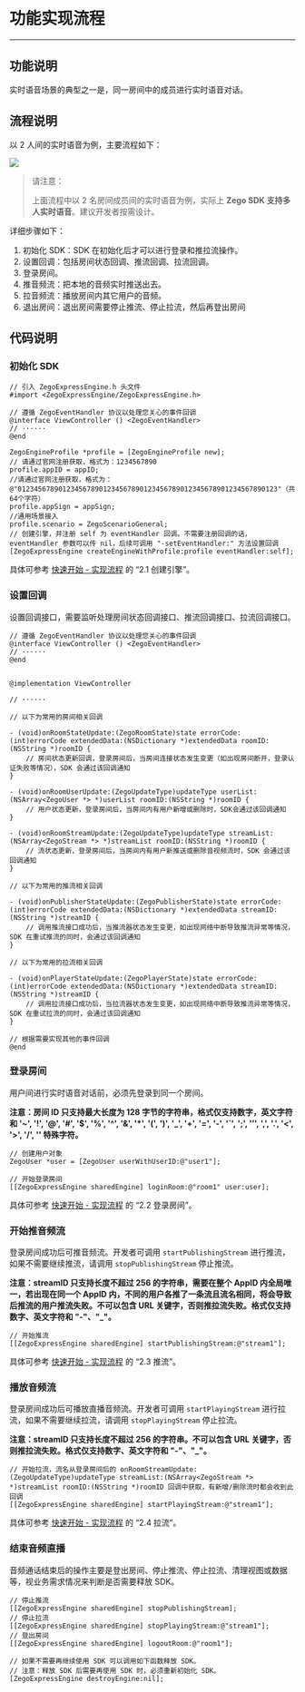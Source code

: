 # 功能实现流程
- - - 

## 功能说明
实时语音场景的典型之一是，同一房间中的成员进行实时语音对话。

## 流程说明
以 2 人间的实时语音为例，主要流程如下：

<Frame width="512" height="auto" caption=""><img src="https://storage.zego.im/sdk-doc/Pics/iOS/Applications-InstantAudio/5-InstantAudio-Implementation/flow.png" /></Frame>

> 请注意：
> 
> 上面流程中以 2 名房间成员间的实时语音为例，实际上 **Zego SDK 支持多人实时语音**。建议开发者按需设计。

详细步骤如下：

1. 初始化 SDK：SDK 在初始化后才可以进行登录和推拉流操作。
2. 设置回调：包括房间状态回调、推流回调、拉流回调。
3. 登录房间。
4. 推音频流：把本地的音频实时推送出去。
5. 拉音频流：播放房间内其它用户的音频。
6. 退出房间：退出房间需要停止推流、停止拉流，然后再登出房间

## 代码说明
### 初始化 SDK

```objc
// 引入 ZegoExpressEngine.h 头文件
#import <ZegoExpressEngine/ZegoExpressEngine.h>

// 遵循 ZegoEventHandler 协议以处理您关心的事件回调
@interface ViewController () <ZegoEventHandler>
// ······
@end

ZegoEngineProfile *profile = [ZegoEngineProfile new];
// 请通过官网注册获取，格式为：1234567890
profile.appID = appID; 
//请通过官网注册获取，格式为：@"0123456789012345678901234567890123456789012345678901234567890123"（共64个字符）
profile.appSign = appSign; 
//通用场景接入
profile.scenario = ZegoScenarioGeneral; 
// 创建引擎，并注册 self 为 eventHandler 回调。不需要注册回调的话，eventHandler 参数可以传 nil，后续可调用 "-setEventHandler:" 方法设置回调
[ZegoExpressEngine createEngineWithProfile:profile eventHandler:self];
```

具体可参考 [快速开始 - 实现流程](7631#2_1) 的 “2.1 创建引擎”。

### 设置回调
设置回调接口，需要监听处理房间状态回调接口、推流回调接口、拉流回调接口。

```objc
// 遵循 ZegoEventHandler 协议以处理您关心的事件回调
@interface ViewController () <ZegoEventHandler>
// ······
@end


@implementation ViewController

// ······

// 以下为常用的房间相关回调

- (void)onRoomStateUpdate:(ZegoRoomState)state errorCode:(int)errorCode extendedData:(NSDictionary *)extendedData roomID:(NSString *)roomID {
    // 房间状态更新回调，登录房间后，当房间连接状态发生变更（如出现房间断开，登录认证失败等情况），SDK 会通过该回调通知
}

- (void)onRoomUserUpdate:(ZegoUpdateType)updateType userList:(NSArray<ZegoUser *> *)userList roomID:(NSString *)roomID {
    // 用户状态更新，登录房间后，当房间内有用户新增或删除时，SDK会通过该回调通知
}

- (void)onRoomStreamUpdate:(ZegoUpdateType)updateType streamList:(NSArray<ZegoStream *> *)streamList roomID:(NSString *)roomID {
    // 流状态更新，登录房间后，当房间内有用户新推送或删除音视频流时，SDK 会通过该回调通知
}

// 以下为常用的推流相关回调 

- (void)onPublisherStateUpdate:(ZegoPublisherState)state errorCode:(int)errorCode extendedData:(NSDictionary *)extendedData streamID:(NSString *)streamID {
    // 调用推流接口成功后，当推流器状态发生变更，如出现网络中断导致推流异常等情况，SDK 在重试推流的同时，会通过该回调通知
}

// 以下为常用的拉流相关回调

- (void)onPlayerStateUpdate:(ZegoPlayerState)state errorCode:(int)errorCode extendedData:(NSDictionary *)extendedData streamID:(NSString *)streamID {
    // 调用拉流接口成功后，当拉流器状态发生变更，如出现网络中断导致推流异常等情况，SDK 在重试拉流的同时，会通过该回调通知
}

// 根据需要实现其他的事件回调
@end
```

### 登录房间
用户间进行实时语音对话前，必须先登录到同一个房间。

**注意：房间 ID 只支持最大长度为 128 字节的字符串，格式仅支持数字，英文字符 和 '~', '!', '@', '#', '$', '%', '^', '&', '*', '(', ')', '_', '+', '=', '-', '`', ';', '’', ',', '.', '\<', '>', '/', '\' 特殊字符。**

```objc
// 创建用户对象
ZegoUser *user = [ZegoUser userWithUserID:@"user1"];

// 开始登录房间
[[ZegoExpressEngine sharedEngine] loginRoom:@"room1" user:user];
```

具体可参考 [快速开始 - 实现流程](7631#2_2) 的 “2.2 登录房间”。

### 开始推音频流
登录房间成功后可推音频流。开发者可调用 `startPublishingStream` 进行推流，如果不需要继续推流，请调用 `stopPublishingStream` 停止推流。

**注意：streamID 只支持长度不超过 256 的字符串，需要在整个 AppID 内全局唯一，若出现在同一个 AppID 内，不同的用户各推了一条流且流名相同，将会导致后推流的用户推流失败。不可以包含 URL 关键字，否则推拉流失败。格式仅支持数字、英文字符和 "-"、"_"。**

```objc
// 开始推流
[[ZegoExpressEngine sharedEngine] startPublishingStream:@"stream1"];
```

具体可参考 [快速开始 - 实现流程](7631#2_3) 的 “2.3 推流”。

### 播放音频流
登录房间成功后可播放直播音频流。开发者可调用 `startPlayingStream` 进行拉流，如果不需要继续拉流，请调用 `stopPlayingStream` 停止拉流。

**注意：streamID 只支持长度不超过 256 的字符串。不可以包含 URL 关键字，否则推拉流失败。格式仅支持数字、英文字符和 "-"、"_"。**

```objc
// 开始拉流，流名从登录房间后的 onRoomStreamUpdate:(ZegoUpdateType)updateType streamList:(NSArray<ZegoStream *> *)streamList roomID:(NSString *)roomID 回调中获取，有新增/删除流时都会收到此回调
[[ZegoExpressEngine sharedEngine] startPlayingStream:@"stream1"];
```

具体可参考 [快速开始 - 实现流程](7631#2_4) 的 “2.4 拉流”。

### 结束音频直播
音频通话结束后的操作主要是登出房间、停止推流、停止拉流、清理视图或数据等，视业务需求情况来判断是否需要释放 SDK。

```objc
// 停止推流
[[ZegoExpressEngine sharedEngine] stopPublishingStream];
// 停止拉流
[[ZegoExpressEngine sharedEngine] stopPlayingStream:@"stream1"];
// 登出房间
[[ZegoExpressEngine sharedEngine] logoutRoom:@"room1"];

// 如果不需要再继续使用 SDK 可以调用如下函数释放 SDK。 
// 注意：释放 SDK 后需要再使用 SDK 时，必须重新初始化 SDK。
[ZegoExpressEngine destroyEngine:nil];
```
